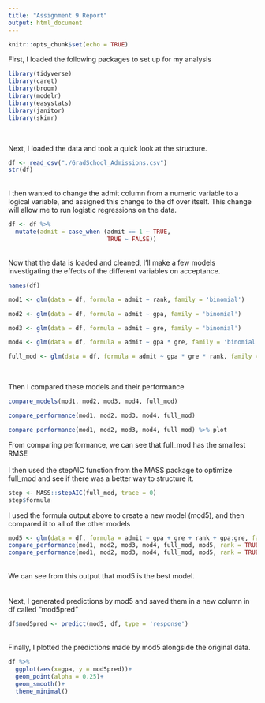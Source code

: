 ```yaml
---
title: "Assignment 9 Report"
output: html_document
---
```


```r
knitr::opts_chunk$set(echo = TRUE)
```

First, I loaded the following packages to set up for my analysis
```r
library(tidyverse)
library(caret)
library(broom)
library(modelr)
library(easystats)
library(janitor)
library(skimr)
```
<br>

Next, I loaded the data and took a quick look at the structure.
```r
df <- read_csv("./GradSchool_Admissions.csv")
str(df)
```
<br>
I then wanted to change the admit column from a numeric variable to a logical variable, and assigned this change to the df over itself. This change will allow me to run logistic regressions on the data. 
```r
df <- df %>% 
  mutate(admit = case_when (admit == 1 ~ TRUE,
                            TRUE ~ FALSE))
```
<br>
Now that the data is loaded and cleaned, I'll make a few models investigating the effects of the different variables on acceptance. 
```r
names(df)
```

```r
mod1 <- glm(data = df, formula = admit ~ rank, family = 'binomial')

mod2 <- glm(data = df, formula = admit ~ gpa, family = 'binomial')

mod3 <- glm(data = df, formula = admit ~ gre, family = 'binomial')

mod4 <- glm(data = df, formula = admit ~ gpa * gre, family = 'binomial') # personal interest in the interaction between gpa and gre

full_mod <- glm(data = df, formula = admit ~ gpa * gre * rank, family = 'binomial')
```
<br>

Then I compared these models and their performance 
```r
compare_models(mod1, mod2, mod3, mod4, full_mod)

compare_performance(mod1, mod2, mod3, mod4, full_mod)

compare_performance(mod1, mod2, mod3, mod4, full_mod) %>% plot
```

From comparing performance, we can see that full_mod has the smallest RMSE 
<br>
<br>
I then used the stepAIC function from the MASS package to optimize full_mod and see if there was a better way to structure it. 
```r
step <- MASS::stepAIC(full_mod, trace = 0)
step$formula
```

I used the formula output above to create a new model (mod5), and then compared it to all of the other models 
```r
mod5 <- glm(data = df, formula = admit ~ gpa + gre + rank + gpa:gre, family = 'binomial')
compare_performance(mod1, mod2, mod3, mod4, full_mod, mod5, rank = TRUE)
compare_performance(mod1, mod2, mod3, mod4, full_mod, mod5, rank = TRUE) %>% plot
```
<br>
We can see from this output that mod5 is the best model. 
<br>
<br>
<br>
Next, I generated predictions by mod5 and saved them in a new column in df called "mod5pred"
```r
df$mod5pred <- predict(mod5, df, type = 'response')
```
<br>
Finally, I plotted the predictions made by mod5 alongside the original data.
```r
df %>% 
  ggplot(aes(x=gpa, y = mod5pred))+
  geom_point(alpha = 0.25)+
  geom_smooth()+
  theme_minimal()
```
